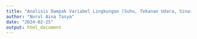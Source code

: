 ```yaml
---
title: "Analisis Dampak Variabel Lingkungan (Suhu, Tekanan Udara, Sinar Matahari, Kecepatan Angin, Kelembapan) terhadap Produksi Palawija"
author: "Nurul Aina Tasya"
date: "2024-02-25"
output: html_document
---
```






